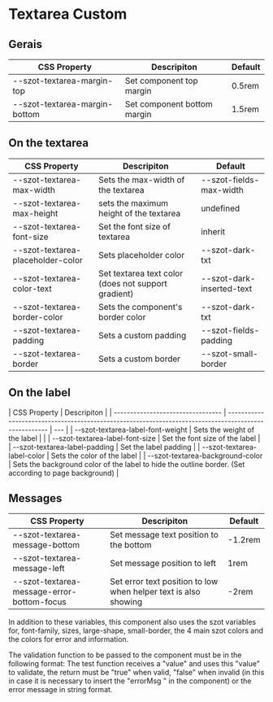 <!-- Badge.stories.mdx -->



<Meta title="Components/FormFields/Textarea/Custom" />

# Textarea Custom

## Gerais

| CSS Property                  | Descripiton                 | Default |
| ----------------------------- | --------------------------- | ------- |
| --szot-textarea-margin-top    | Set component top margin    | 0.5rem  |
| --szot-textarea-margin-bottom | Set component bottom margin | 1.5rem  |

## On the textarea

| CSS Property                      | Descripiton                                         | Default                   |
| --------------------------------- | --------------------------------------------------- | ------------------------- |
| --szot-textarea-max-width         | Sets the max-width of the textarea                  | --szot-fields-max-width   |
| --szot-textarea-max-height        | sets the maximum height of the textarea             | undefined                 |
| --szot-textarea-font-size         | Set the font size of textarea                       | inherit                   |
| --szot-textarea-placeholder-color | Sets placeholder color                              | --szot-dark-txt           |
| --szot-textarea-color-text        | Set textarea text color (does not support gradient) | --szot-dark-inserted-text |
| --szot-textarea-border-color      | Sets the component's border color                   | --szot-dark-txt           |
| --szot-textarea-padding           | Sets a custom padding                               | --szot-fields-padding     |
| --szot-textarea-border            | Sets a custom border                                | --szot-small-border       |

## On the label

| CSS Property                      | Descripiton                                                                                           |
| --------------------------------- | ----------------------------------------------------------------------------------------------------- | --- |
| --szot-textarea-label-font-weight | Sets the weight of the label                                                                          |     |
| --szot-textarea-label-font-size   | Set the font size of the label                                                                        |
| --szot-textarea-label-padding     | Set the label padding                                                                                 |
| --szot-textarea-label-color       | Sets the color of the label                                                                           |
| --szot-textarea-background-color  | Sets the background color of the label to hide the outline border. (Set according to page background) |

## Messages

| CSS Property                               | Descripiton                                                     | Default |
| ------------------------------------------ | --------------------------------------------------------------- | ------- |
| --szot-textarea-message-bottom             | Set message text position to the bottom                         | -1.2rem |
| --szot-textarea-message-left               | Set message position to left                                    | 1rem    |
| --szot-textarea-message-error-bottom-focus | Set error text position to low when helper text is also showing | -2rem   |

<p>
  In addition to these variables, this component also uses the szot variables
  for, font-family, sizes, large-shape, small-border, the 4 main szot colors and
  the colors for error and information.
</p>

<p>
  The validation function to be passed to the component must be in the following
  format: The test function receives a "value" and uses this "value" to
  validate, the return must be "true" when valid, "false" when invalid (in this
  in case it is necessary to insert the "errorMsg " in the component) or the
  error message in string format.
</p>

